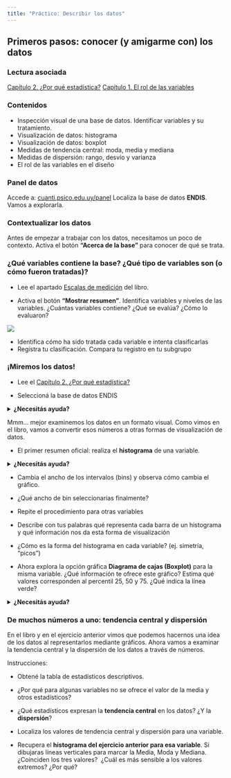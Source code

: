 ```yaml
---
title: "Práctico: Describir los datos"
---
```


## Primeros pasos: conocer (y amigarme con) los datos

### Lectura asociada

[Capítulo 2. ¿Por qué estadística?](https://almadana.github.io/libro_cuanti/02-Describing_Data.html) [Capítulo 1. El rol de las variables](https://almadana.github.io/libro_cuanti/01-Science_Data.html#el-rol-de-las-variables-predictoras-y-dependientes)

### Contenidos

-   Inspección visual de una base de datos. Identificar variables y su tratamiento.
-   Visualización de datos: histograma
-   Visualización de datos: boxplot
-   Medidas de tendencia central: moda, media y mediana
-   Medidas de dispersión: rango, desvío y varianza
-   El rol de las variables en el diseño

### Panel de datos

Accede a: [cuanti.psico.edu.uy/panel](https://cuanti.psico.edu.uy/panel) Localiza la base de datos **ENDIS**. Vamos a explorarla.

### Contextualizar los datos

Antes de empezar a trabajar con los datos, necesitamos un poco de contexto. Activa el botón **“Acerca de la base”** para conocer de qué se trata.

### ¿Qué variables contiene la base? ¿Qué tipo de variables son (o cómo fueron tratadas)?

-   Lee el apartado [Escalas de medición](https://almadana.github.io/libro_cuanti/01-Science_Data.html#escalas-de-medici%C3%B3n) del libro.

-   Activa el botón **“Mostrar resumen”**. Identifica variables y niveles de las variables. ¿Cuántas variables contiene? ¿Qué se evalúa? ¿Cómo lo evaluaron?

![](imgs/2_bases.png)

-   Identifica cómo ha sido tratada cada variable e intenta clasificarlas
-   Registra tu clasificación. Compara tu registro en tu subgrupo

### ¡Miremos los datos!

-   Lee el [Capítulo 2. ¿Por qué estadística?](https://almadana.github.io/libro_cuanti/02-Describing_Data.html)

-   Seleccioná la base de datos ENDIS

<details>

<summary><strong>¿Necesitás ayuda?</strong></summary>

Elegir análisis \> Ver datos

</details>

Mmm… mejor examinemos los datos en un formato visual. Como vimos en el libro, vamos a convertir esos números a otras formas de visualización de datos.

-   El primer resumen oficial: realiza el **histograma** de una variable.

<details>

<summary><strong>¿Necesitás ayuda?</strong></summary>

Elegir análisis \> Histograma \> Elegir variable 1 (numérica) Por ejemplo, la variable Big Five: Apertura a la experiencia (una variable de personalidad del adulto)

![](imgs/2_histograma.png)

</details>

-   Cambia el ancho de los intervalos (bins) y observa cómo cambia el gráfico.

-   ¿Qué ancho de bin seleccionarías finalmente?

-   Repite el procedimiento para otras variables

-   Describe con tus palabras qué representa cada barra de un histograma y qué información nos da esta forma de visualización

-   ¿Cómo es la forma del histograma en cada variable? (ej. simetría, “picos”)

-   Ahora explora la opción gráfica **Diagrama de cajas (Boxplot)** para la misma variable. ¿Qué información te ofrece este gráfico? Estima qué valores corresponden al percentil 25, 50 y 75. ¿Qué indica la línea verde?

<details>

<summary><strong>¿Necesitás ayuda?</strong></summary>

![](imgs/2_boxplot.png)

</details>

### De muchos números a uno: tendencia central y dispersión

En el libro y en el ejercicio anterior vimos que podemos hacernos una idea de los datos al representarlos mediante gráficos. Ahora vamos a examinar la tendencia central y la dispersión de los datos a través de números.

Instrucciones:

-   Obtené la tabla de estadísticos descriptivos. 

-   ¿Por qué para algunas variables no se ofrece el valor de la media y otros estadísticos?

-   ¿Qué estadísticos expresan la **tendencia central** en los datos? ¿Y la **dispersión**?

-   Localiza los valores de tendencia central y dispersión para una variable.

-   Recupera el **histograma del ejercicio anterior para esa variable**. Si dibujaras líneas verticales para marcar la Media, Moda y Mediana. ¿Coinciden los tres valores?  ¿Cuál es más sensible a los valores extremos? ¿Por qué?

### 
